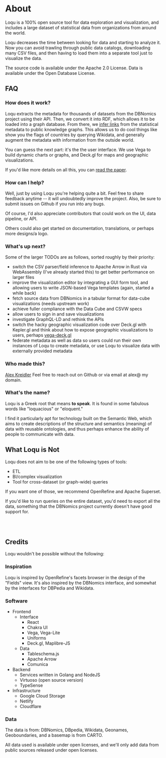 

# About

Loqu is a 100% open source tool for data exploration and visualization, and includes a large dataset of statistical data from organizations from around the world.

Loqu decreases the time between looking for data and starting to analyze it. Now you can avoid trawling through public data catalogs, downloading many CSV files,
and then having to load them into a separate tool just to visualize the data.

The source code is available under the Apache 2.0 License. Data is available under the Open Database License.

## FAQ

### How does it work?

Loqu extracts the metadata for thousands of datasets from the DBNomics project using their API.
Then, we convert it into RDF, which allows it to be loaded into a graph database.
From there, we [infer links](http://dice-group.github.io/LIMES/#/) from the statistical metadata to public knowledge graphs.
This allows us to do cool things like show you the flags of countries by querying Wikidata, and generally augment the  metadata with information from the
outside world.

<!-- Or [FIBO](https://spec.edmcouncil.org/fibo/) [AGROVOC](http://agroportal.lirmm.fr/ontologies/AGROVOC) -->

You can guess the next part: it's the the user interface. We use Vega to build dynamic charts or graphs, and Deck.gl for maps and geographic visualizations.

If you'd like more details on all this, you can [read the paper](https://alexkreidler.github.io/loqu-paper/).

<!-- **Side Note**: I'm planning on also linking to Geonames and LinkedGeoData, and then investigating linking concepts and code list values to ontologies like
FIBO (legal entities/finance), AGROVOC (agriculture), FoodOn (more general food).
There are probably lots of other topics covered in the DBNomics data where there are good ontologies that could be linked to, so suggestions would be welcome. -->

### How can I help?

Well, just by using Loqu you're helping quite a bit. Feel free to share feedback anytime -- it will undoubtedly improve the project.
Also, be sure to submit issues on Github if you run into any bugs.

Of course, I'd also appreciate contributors that could work on the UI, data pipeline, or API. 

Others could also get started on documentation, translations, or perhaps more designs/a logo. 


### What's up next?

<!-- We have a public [Roadmap](./roadmap) available. -->

Some of the larger TODOs are as follows, sorted roughly by their priority:

- switch the CSV parser/field inference to Apache Arrow in Rust via WebAssembly (I've already started this) to get better performance on larger files
- improve the visualization editor by integrating a GUI form tool, and allowing users to write JSON-based Vega templates (again, started a while back)
- fetch source data from DBNomics in a tabular format for data-cube visualizations (needs upstream work)
- achieve fuller compliance with the Data Cube and CSVW specs
- allow users to sign in and save visualizations
- investigate GraphQL-LD and rethink the APIs
- switch the hacky geographic visualization code over Deck.gl with Kepler.gl and think about how to expose geographic visualizations to users, perhaps [vega-deck.gl](https://github.com/microsoft/SandDance/tree/master/packages/vega-deck.gl)
- federate metadata as well as data so users could run their own instances of Loqu to create metadata, or use Loqu to visualize data with externally provided metadata

### Who made this?

[Alex Kreidler](https://alexkreidler.com/) Feel free to reach out on Github or via email at alex@ my domain.

### What's the name?

Loqu is a Greek root that means **to speak**. It is found in some fabulous words like "loquacious" or "eloquent."

I find it particularly apt for technology built on the Semantic Web, which aims to create descriptions of the structure and semantics (meaning) of data with reusable ontologies, and thus perhaps enhance the ability of people to communicate with data.

## What Loqu is Not

Loqu does not aim to be one of the following types of tools:

- ETL
- BI/complex visualization
- Tool for cross-dataset (or graph-wide) queries

If you want one of those, we recommend OpenRefine and Apache Superset.

If you'd like to run queries on the entire dataset, you'd need to export all the data, something that the DBNomics project currently doesn't have good support for.

<br />
<br />

## Credits

Loqu wouldn't be possible without the following:

### Inspiration

Loqu is inspired by OpenRefine's facets browser in the design of the "Fields" view. It's also inspired by the DBNomics interface, and somewhat by the interfaces for DBPedia and Wikidata.

### Software

- Frontend
  - Interface
    - React
    - Chakra UI
    - Vega, Vega-Lite
    - Uniforms
    - Deck.gl, Maplibre-JS
  - Data
    - Tableschema.js
    - Apache Arrow
    - Comunica
- Backend
  - Services written in Golang and NodeJS
  - Virtuoso (open source version)
  - TypeSense
- Infrastructure
  - Google Cloud Storage
  - Netlify
  - Cloudflare

### Data

The data is from: DBNomics, DBpedia, Wikidata, Geonames, Geoboundaries, and a basemap is from CARTO.

All data used is available under open licenses, and we'll only add data from public sources released under open licenses.

